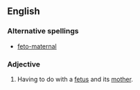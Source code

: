 ==English==
===Alternative spellings===
*[[feto-maternal]]
===Adjective===
{{en-adj|-}}
#{{medicine}} Having to do with a [[fetus]] and its [[mother]].
{{anagrams:en/aaeeflmnortt}}